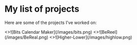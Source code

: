 # My list of projects


Here are some of the projects I've worked on:
 
<Cards>
  <Card image arrow title="BITS Calendar Maker" href="/projects/BITS">
    <>![Bits Calendar Maker](/images/bits.png)</>
  </Card>
  <Card image arrow title="BeReel" href="/projects/BeReel" >
  <>![BeReel](/images/BeReal.png)</>
  </Card>
  <Card image arrow title="Higher-Lower bot" href='/projects/higherlowerBot'>
  <>![Higher-Lower](/images/highlow.png)</>
  </Card>
</Cards>